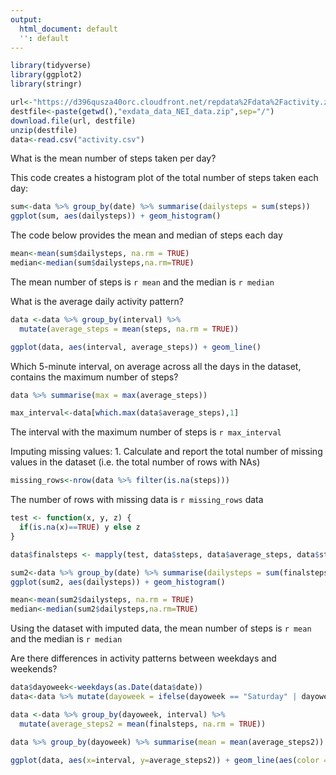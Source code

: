 ```yaml
---
output:
  html_document: default
  '': default
---
```

```r
library(tidyverse)
library(ggplot2)
library(stringr)

url<-"https://d396qusza40orc.cloudfront.net/repdata%2Fdata%2Factivity.zip"
destfile<-paste(getwd(),"exdata_data_NEI_data.zip",sep="/") 
download.file(url, destfile)
unzip(destfile)
data<-read.csv("activity.csv")

```
What is the mean number of steps taken per day?


This code creates a histogram plot of the total number of steps taken each day:
  
```r
sum<-data %>% group_by(date) %>% summarise(dailysteps = sum(steps))
ggplot(sum, aes(dailysteps)) + geom_histogram()
```


The code below provides the mean and median of steps each day


```r

mean<-mean(sum$dailysteps, na.rm = TRUE)
median<-median(sum$dailysteps,na.rm=TRUE)
```
                
The mean number of steps is `r mean` and the median is `r median`


What is the average daily activity pattern?

```r
data <-data %>% group_by(interval) %>% 
  mutate(average_steps = mean(steps, na.rm = TRUE))

ggplot(data, aes(interval, average_steps)) + geom_line()
```


Which 5-minute interval, on average across all the days in the dataset, contains the maximum number of steps?
```r
data %>% summarise(max = max(average_steps))

max_interval<-data[which.max(data$average_steps),1]

```
The interval with the maximum number of steps is `r max_interval`

Imputing missing values: 
1. Calculate and report the total number of missing values in the dataset (i.e. the total number of rows with NAs)
```r
missing_rows<-nrow(data %>% filter(is.na(steps)))
```
The number of rows with missing data is `r missing_rows`
data

```r
test <- function(x, y, z) {
  if(is.na(x)==TRUE) y else z
}

data$finalsteps <- mapply(test, data$steps, data$average_steps, data$steps)

```


```r
sum2<-data %>% group_by(date) %>% summarise(dailysteps = sum(finalsteps))
ggplot(sum2, aes(dailysteps)) + geom_histogram()
```
```r

mean<-mean(sum2$dailysteps, na.rm = TRUE)
median<-median(sum2$dailysteps,na.rm=TRUE)
```
                
Using the dataset with imputed data, the mean number of steps is `r mean` and the median is `r median`


Are there differences in activity patterns between weekdays and weekends?
```r
data$dayoweek<-weekdays(as.Date(data$date))
data<-data %>% mutate(dayoweek = ifelse(dayoweek == "Saturday" | dayoweek == "Sunday", "weekend", "weekday"))

data <-data %>% group_by(dayoweek, interval) %>% 
  mutate(average_steps2 = mean(finalsteps, na.rm = TRUE))

data %>% group_by(dayoweek) %>% summarise(mean = mean(average_steps2))

ggplot(data, aes(x=interval, y=average_steps2)) + geom_line(aes(color = dayoweek, linetype = dayoweek))
```

